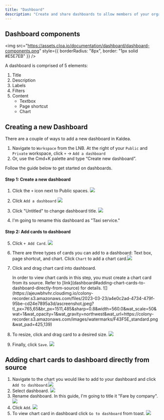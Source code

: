 ```yaml
---
title: "Dashboard"
description: "Create and share dashboards to allow members of your organization to easily view and analyze data in a visual format."
---
```


## Dashboard components

<img
  src="https://assets.cloa.io/documentation/dashboard/dashboard-components.png"
  style={{ borderRadius: "8px", border: "1px solid #E5E7EB" }}
/>

A dashboard is comprised of 5 elements:

1. Title
2. Description
3. Labels
4. Filters
5. Content
   - Textbox
   - Page shortcut
   - Chart

## Creating a new Dashboard

There are a couple of ways to add a new dashboard in Kaldea.

1. Navigate to `Workspace` from the LNB. At the right of your `Public` and `Private` workspace, click `+` → `Add a dashboard`
2. Or, use the Cmd+K palette and type “Create new dashboard”.

Follow the guide below to get started on dashboards.

#### Step 1: Create a new dashboard

1. Click the `+` icon next to Public spaces. ![](https://ajeuwbhvhr.cloudimg.io/colony-recorder.s3.amazonaws.com/files/2023-03-23/09b75a0a-ec42-4880-be5c-57cd68cbcb3a/ascreenshot.jpeg?tl_px=0,44&br_px=746,464&sharp=0.8&width=560.0&wat_scale=50&wat=1&wat_opacity=1&wat_gravity=northwest&wat_url=https://colony-recorder.s3.amazonaws.com/images/watermarks/F43F5E_standard.png&wat_pad=205,139)
2. Click `Add a dashboard` ![](https://ajeuwbhvhr.cloudimg.io/colony-recorder.s3.amazonaws.com/files/2023-03-23/a75b80ff-6b13-4047-bac0-91186e453b44/ascreenshot.jpeg?tl_px=0,118&br_px=746,538&sharp=0.8&width=560.0&wat_scale=50&wat=1&wat_opacity=1&wat_gravity=northwest&wat_url=https://colony-recorder.s3.amazonaws.com/images/watermarks/F43F5E_standard.png&wat_pad=249,139)

3. Click "Untitled" to change dashboard title. ![](https://ajeuwbhvhr.cloudimg.io/colony-recorder.s3.amazonaws.com/files/2023-03-23/fe4dfbe5-2833-4084-b2b7-6177d181243f/ascreenshot.jpeg?tl_px=42,0&br_px=788,420&sharp=0.8&width=560.0&wat_scale=50&wat=1&wat_opacity=1&wat_gravity=northwest&wat_url=https://colony-recorder.s3.amazonaws.com/images/watermarks/F43F5E_standard.png&wat_pad=262,119)

4. I'm going to rename this dashboard as "Taxi service."

#### Step 2: Add cards to dashboard

5. Click `+ Add Card`. ![](https://ajeuwbhvhr.cloudimg.io/colony-recorder.s3.amazonaws.com/files/2023-03-23/28a4d6a2-d996-40f0-a7e1-e93ab9eca8e2/ascreenshot.jpeg?tl_px=765,92&br_px=1511,512&sharp=0.8&width=560.0&wat_scale=50&wat=1&wat_opacity=1&wat_gravity=northwest&wat_url=https://colony-recorder.s3.amazonaws.com/images/watermarks/F43F5E_standard.png&wat_pad=484,139)

6. There are three types of cards you can add to a dashboard: Text box, page shortcut, and chart. Click `Chart` to add a chart card.![](https://ajeuwbhvhr.cloudimg.io/colony-recorder.s3.amazonaws.com/files/2023-03-23/c6eb3654-373a-4d45-b881-ebe759295fc4/ascreenshot.jpeg?tl_px=765,195&br_px=1511,615&sharp=0.8&width=560.0&wat_scale=50&wat=1&wat_opacity=1&wat_gravity=northwest&wat_url=https://colony-recorder.s3.amazonaws.com/images/watermarks/F43F5E_standard.png&wat_pad=440,139)

7. Click and drag chart card into dashboard.

   <Info>
     In order to view chart cards in this step, you must create a chart card
     from its source. Refer to
     [link](dashboard#adding-chart-cards-to-dashboard-directly-from-source) for
     details.
   </Info>
   ![](https://ajeuwbhvhr.cloudimg.io/colony-recorder.s3.amazonaws.com/files/2023-03-23/a4e0c2ad-4734-479f-95be-cd24e7895a3d/ascreenshot.jpeg?tl_px=765,65&amp;br_px=1511,485&amp;sharp=0.8&amp;width=560.0&amp;wat_scale=50&amp;wat=1&amp;wat_opacity=1&amp;wat_gravity=northwest&amp;wat_url=https://colony-recorder.s3.amazonaws.com/images/watermarks/F43F5E_standard.png&amp;wat_pad=425,139)

8. To resize, click and drag card to a desired size. ![](https://ajeuwbhvhr.cloudimg.io/colony-recorder.s3.amazonaws.com/files/2023-03-23/974525eb-f368-49a4-83ce-dcbc1aa69664/ascreenshot.jpeg?tl_px=145,467&br_px=891,887&sharp=0.8&width=560.0&wat_scale=50&wat=1&wat_opacity=1&wat_gravity=northwest&wat_url=https://colony-recorder.s3.amazonaws.com/images/watermarks/F43F5E_standard.png&wat_pad=262,139)

9. Finally, click `Save`. ![](https://ajeuwbhvhr.cloudimg.io/colony-recorder.s3.amazonaws.com/files/2023-03-23/f9a11198-a9ee-4897-8b4e-18c8589b8a10/ascreenshot.jpeg?tl_px=765,96&br_px=1511,516&sharp=0.8&width=560.0&wat_scale=50&wat=1&wat_opacity=1&wat_gravity=northwest&wat_url=https://colony-recorder.s3.amazonaws.com/images/watermarks/F43F5E_standard.png&wat_pad=489,139)

## Adding chart cards to dashboard directly from source

1. Navigate to the chart you would like to add to your dashboard and click `Add to dashboard`.![](https://ajeuwbhvhr.cloudimg.io/colony-recorder.s3.amazonaws.com/files/2023-03-23/ff509d75-1afe-4847-a68f-cb397abb7434/ascreenshot.jpeg?tl_px=925,317&br_px=1671,737&sharp=0.8&width=560.0&wat_scale=50&wat=1&wat_opacity=1&wat_gravity=northwest&wat_url=https://colony-recorder.s3.amazonaws.com/images/watermarks/F43F5E_standard.png&wat_pad=275,139)
2. Select dashboard. ![](https://ajeuwbhvhr.cloudimg.io/colony-recorder.s3.amazonaws.com/files/2023-03-23/e29142f7-13ba-4970-9b24-411529012798/ascreenshot.jpeg?tl_px=614,325&br_px=1360,745&sharp=0.8&width=560.0&wat_scale=50&wat=1&wat_opacity=1&wat_gravity=northwest&wat_url=https://colony-recorder.s3.amazonaws.com/images/watermarks/F43F5E_standard.png&wat_pad=262,139)
3. Rename dashboard. In this guide, I'm going to title it "Fare by company". ![](https://ajeuwbhvhr.cloudimg.io/colony-recorder.s3.amazonaws.com/files/2023-03-23/73dd1407-e075-4c0f-a765-0f60b463e3fb/ascreenshot.jpeg?tl_px=334,353&br_px=1080,773&sharp=0.8&width=560.0&wat_scale=50&wat=1&wat_opacity=1&wat_gravity=northwest&wat_url=https://colony-recorder.s3.amazonaws.com/images/watermarks/F43F5E_standard.png&wat_pad=262,139)
4. Click `Add`. ![](https://ajeuwbhvhr.cloudimg.io/colony-recorder.s3.amazonaws.com/files/2023-03-23/372e0f6f-f25d-4e70-891a-1d7467fc0929/ascreenshot.jpeg?tl_px=621,414&br_px=1367,834&sharp=0.8&width=560.0&wat_scale=50&wat=1&wat_opacity=1&wat_gravity=northwest&wat_url=https://colony-recorder.s3.amazonaws.com/images/watermarks/F43F5E_standard.png&wat_pad=262,139)
5. To view chart card in dashboard click `Go to dashboard` from toast. ![](https://ajeuwbhvhr.cloudimg.io/colony-recorder.s3.amazonaws.com/files/2023-03-23/fb9d164b-c9a4-4b54-b440-d5dc180dbaff/ascreenshot.jpeg?tl_px=107,694&br_px=853,1114&sharp=0.8&width=560.0&wat_scale=50&wat=1&wat_opacity=1&wat_gravity=northwest&wat_url=https://colony-recorder.s3.amazonaws.com/images/watermarks/F43F5E_standard.png&wat_pad=262,244)
